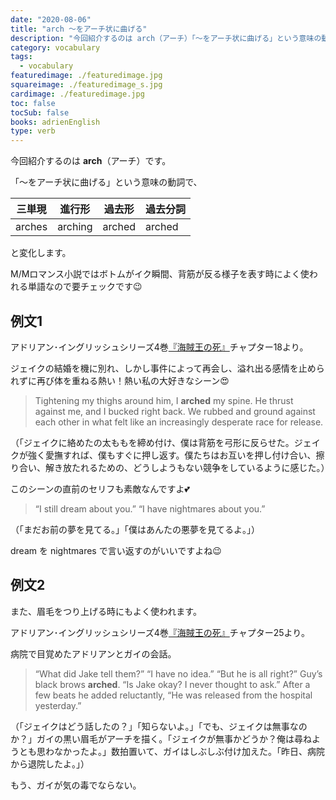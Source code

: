 ```yaml
---
date: "2020-08-06"
title: "arch ～をアーチ状に曲げる"
description: "今回紹介するのは arch（アーチ）「～をアーチ状に曲げる」という意味の動詞です。例文は、アドリアン･イングリッシュシリーズ4巻『海賊王の死』より"
category: vocabulary
tags:
  - vocabulary
featuredimage: ./featuredimage.jpg
squareimage: ./featuredimage_s.jpg
cardimage: ./featuredimage.jpg
toc: false
tocSub: false
books: adrienEnglish
type: verb
---
```



今回紹介するのは __arch__（アーチ）です。  

「～をアーチ状に曲げる」という意味の動詞で、

|三単現|進行形|過去形|過去分詞|
|---|---|---|---|
|arches|arching|arched|arched|

と変化します。

M/Mロマンス小説ではボトムがイク瞬間、背筋が反る様子を表す時によく使われる単語なので要チェックです😉

## 例文1

アドリアン･イングリッシュシリーズ4巻[『海賊王の死』](https://amzn.to/30jfc1F)チャプター18より。

ジェイクの結婚を機に別れ、しかし事件によって再会し、溢れ出る感情を止められずに再び体を重ねる熱い！熱い私の大好きなシーン😍

<Blockquote book srcBook="deathOfAPirateKing" lang="en" chapter="18">
Tightening my thighs around him, I <strong>arched</strong> my spine. He thrust against me, and I bucked right back. We rubbed and ground against each other in what felt like an increasingly desperate race for release.
</Blockquote>

<p className="translation">（「ジェイクに絡めたの太ももを締め付け、僕は背筋を弓形に反らせた。ジェイクが強く愛撫すれば、僕もすぐに押し返す。僕たちはお互いを押し付け合い、擦り合い、解き放たれるための、どうしようもない競争をしているように感じた。）</p>

このシーンの直前のセリフも素敵なんですよ💕

<Blockquote book srcBook="deathOfAPirateKing" lang="en" chapter="18">
“I still dream about you.” “I have nightmares about you.”
</Blockquote>

<p className="translation">（「まだお前の夢を見てる。」「僕はあんたの悪夢を見てるよ。」）</p>

dream を nightmares で言い返すのがいいですよね😉

## 例文2

また、眉毛をつり上げる時にもよく使われます。

アドリアン･イングリッシュシリーズ4巻[『海賊王の死』](https://amzn.to/30jfc1F)チャプター25より。

病院で目覚めたアドリアンとガイの会話。

<Blockquote book srcBook="deathOfAPirateKing" lang="en" chapter="25">
“What did Jake tell them?” “I have no idea.” “But he is all right?” Guy’s black brows <strong>arched</strong>. “Is Jake okay? I never thought to ask.” After a few beats he added reluctantly, “He was released from the hospital yesterday.”
</Blockquote>

<p className="translation">（「ジェイクはどう話したの？」「知らないよ。」「でも、ジェイクは無事なのか？」ガイの黒い眉毛がアーチを描く。「ジェイクが無事かどうか？俺は尋ねようとも思わなかったよ。」数拍置いて、ガイはしぶしぶ付け加えた。「昨日、病院から退院したよ。」）</p>

もう、ガイが気の毒でならない。

<VocabularyFooter book="deathOfAPirateKing" />
